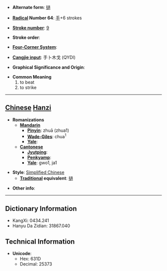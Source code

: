 * '''Alternate form''': [[撾]]

* '''[[Wiktionary:Chinese radical index| Radical]] Number 64''': [[Wiktionary:Chinese radical index 手|手]]+6 strokes

* '''[[Wiktionary:Chinese total strokes index|Stroke number]]''': [[Wiktionary:Chinese total strokes index 9|9]]

* '''Stroke order''': 

* '''[[Wiktionary:Chinese four corner index|Four-Corner System]]''': 

* '''[[Wiktionary:Chinese Cangjie index|Cangjie input]]''': 手卜木戈 (QYDI)

* '''Graphical Significance and Origin''': 

* '''Common Meaning'''
*#to beat
*# to strike


----

== [[Chinese]] [[Hanzi]] ==

* '''Romanizations'''
** '''[[Mandarin]]'''
*** '''[[Pinyin]]''': zhuā (zhua1)
*** '''[[Wade-Giles]]''': chua<sup>1</sup>
*** '''[[Yale]]''': 
** '''[[Cantonese]]'''
*** '''[[Jyutping]]''':
*** '''[[Penkyamp]]''': 
*** '''[[Yale]]''': gwo1, ja1

* '''Style''': [[Simplified Chinese]] 
** '''[[Traditional Chinese|Traditional]] equivalent''': [[撾]]

* '''Other info''': 

----

== Dictionary Information ==

* KangXi: 0434.241
* Hanyu Da Zidian: 31867.040

== Technical Information ==

* '''Unicode''':
** Hex: 631D
** Decimal: 25373